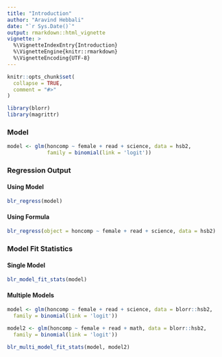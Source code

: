 ```yaml
---
title: "Introduction"
author: "Aravind Hebbali"
date: "`r Sys.Date()`"
output: rmarkdown::html_vignette
vignette: >
  %\VignetteIndexEntry{Introduction}
  %\VignetteEngine{knitr::rmarkdown}
  %\VignetteEncoding{UTF-8}
---
```


```r
knitr::opts_chunk$set(
  collapse = TRUE,
  comment = "#>"
)
```

```r
library(blorr)
library(magrittr)
```

### Model

```r
model <- glm(honcomp ~ female + read + science, data = hsb2,
             family = binomial(link = 'logit'))
```

### Regression Output

#### Using Model

```r
blr_regress(model)
```

#### Using Formula

```r
blr_regress(object = honcomp ~ female + read + science, data = hsb2)
```

### Model Fit Statistics

#### Single Model

```r
blr_model_fit_stats(model)
```

#### Multiple Models 

```r
model <- glm(honcomp ~ female + read + science, data = blorr::hsb2,
  family = binomial(link = 'logit'))

model2 <- glm(honcomp ~ female + read + math, data = blorr::hsb2,
  family = binomial(link = 'logit'))

blr_multi_model_fit_stats(model, model2)
```
